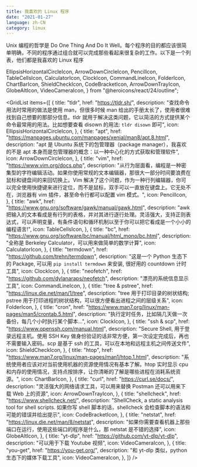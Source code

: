```yaml
---
title: 我喜欢的 Linux 程序
date: "2021-01-27"
language: zh-CN
category: linux
---
```


Unix 编程的哲学是 Do One Thing And Do It Well。每个程序的目的都应该很简单明确，不同的程序通过组合就可以完成那些看起来很复杂的工作。以下是一个列表，他们都是我喜欢的 Linux 程序

  EllipsisHorizontalCircleIcon,
  ArrowDownCircleIcon,
  PencilIcon,
  TableCellsIcon,
  CalculatorIcon,
  ClockIcon,
  CommandLineIcon,
  FolderIcon,
  ChartBarIcon,
  ShieldCheckIcon,
  CodeBracketIcon,
  ArrowDownTrayIcon,
  GlobeAltIcon,
  VideoCameraIcon,
} from "@heroicons/react/24/outline";

<GridList
  items={[
    {
      title: "tldr",
      href: "https://tldr.sh/",
      description:
        "查找命令用法时常用的做法是使用 man，但很多时候 man 给出的手册太长了，使用者很难找到自己想要的那部分信息。tldr 就用于解决这类问题，它以简洁的方式提供某个命令最常用的用法。比如想要查看 disown 的用法: `tldr disown` 即可",
      icon: EllipsisHorizontalCircleIcon,
    },
    {
      title: "apt",
      href: "https://manpages.ubuntu.com/manpages/xenial/man8/apt.8.html",
      description:
        "apt 是 Ubuntu 系统下的包管理器（package manager），我喜欢的不是 apt 本身而是包管理器的概念：以一种中心化的方式获取和管理软件",
      icon: ArrowDownCircleIcon,
    },
    {
      title: "vim",
      href: "https://www.vim.org/docs.php",
      description:
        "从行为层面看，编程是一种密集型的字符编辑活动。如果你使用常规的文本编辑器，那很大一部分时间要浪费在鼠标和键盘间的来回切换上。Vim 解决了这个问题，作为一种行列编辑器，你可以完全使用快捷键来进行定位，而不是鼠标，双手可以一直放在键盘上。它无处不在，浏览器有 vim 插件，甚至命令行都可以配置 vim 模式。",
      icon: PencilIcon,
    },
    {
      title: "awk",
      href: "https://www.gnu.org/software/gawk/manual/gawk.html",
      description:
        "awk 把输入的文本看成是有行列的表格，并对其进行逐行处理。灵活强大，支持正则表达式，可以声明变量，有条件语句和循环机制以至于你可以把它看成是一个小小的编程语言!",
      icon: TableCellsIcon,
    },
    {
      title: "bc",
      href: "https://www.gnu.org/software/bc/manual/html_mono/bc.html",
      description: "全称是 Berkeley Calculator，可以用来做简单的数学计算",
      icon: CalculatorIcon,
    },
    {
      title: "termdown",
      href: "https://github.com/trehn/termdown",
      description:
        "这是一个 Python 生态下的 Package, 可以用 `pip install termdown` 来安装, 很好用的 countdown 计时工具",
      icon: ClockIcon,
    },
    {
      title: "neofetch",
      href: "https://github.com/dylanaraps/neofetch",
      description: "漂亮的系统信息显示工具",
      icon: CommandLineIcon,
    },
    {
      title: "tree & pstree",
      href: "https://linux.die.net/man/1/tree",
      description:
        "tree 用于打印目录的树状结构; pstree 用于打印进程的树状结构，可以很方便看出进程之间的层级关系",
      icon: FolderIcon,
    },
    {
      title: "cron",
      href: "https://www.man7.org/linux/man-pages/man5/crontab.5.html",
      description:
        "执行定时任务，比如隔几天做一次备份，每几个小时执行某个脚本...",
      icon: ClockIcon,
    },
    {
      title: "ssh & scp",
      href: "https://www.openssh.com/manual.html",
      description:
        "Secure Shell, 用于登录远程主机。使用 SSH Key 做身份验证的话非常方便，第一次设定完成后，再也不需要输入密码。scp 是基于 ssh 的工具，可以在本地和远程主机之间传送文件",
      icon: ShieldCheckIcon,
    },
    {
      title: "htop",
      href: "https://www.man7.org/linux/man-pages/man1/htop.1.html",
      description:
        "系统使用者应该对对当前使用机器的资源使用情况有基本了解。htop 实时显示 cpu 和内存的使用情况，支持点按排序，让你清晰的了解是哪些进程在消耗系统资源。",
      icon: ChartBarIcon,
    },
    {
      title: "curl",
      href: "https://curl.se/docs/",
      description:
        "灵活强大的网络请求工具，可以用来替换 Postman 还可以用来下载 Web 上的资源",
      icon: ArrowDownTrayIcon,
    },
    {
      title: "shellcheck",
      href: "https://www.shellcheck.net/",
      description:
        "ShellCheck, a static analysis tool for shell scripts. 如果你写 shell 脚本的话，shellcheck 会检查脚本的语法和可能的错误并给出提示",
      icon: CodeBracketIcon,
    },
    {
      title: "netstat",
      href: "https://linux.die.net/man/8/netstat",
      description:
        "如果你需要查看机器上那些端口在运行，使用这些端口的程序是什么，那 netstat 是不错的选择",
      icon: GlobeAltIcon,
    },
    {
      title: "yt-dlp",
      href: "https://github.com/yt-dlp/yt-dlp",
      description: "可以用于下载 Youtube 视频",
      icon: VideoCameraIcon,
    },
    {
      title: "you-get",
      href: "https://you-get.org/",
      description: "和 yt-dlp 类似，python 生态下的媒体下载工具",
      icon: VideoCameraIcon,
    },
  ]}
/>
